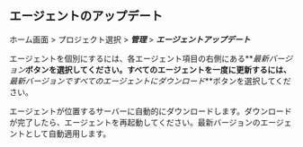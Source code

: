 ## エージェントのアップデート

ホーム画面 > プロジェクト選択 > **_管理_** > **_エージェントアップデート_**

<ImgLang img='db-update-agent.png' desc='エージェントアップデート' />

エージェントを個別にするには、各エージェント項目の右側にある**_最新バージョン_**ボタンを選択してください。すべてのエージェントを一度に更新するには、**_最新バージョンですべてのエージェントにダウンロード_**ボタンを選択してください。

エージェントが位置するサーバーに自動的にダウンロードします。ダウンロードが完了したら、エージェントを再起動してください。最新バージョンのエージェントとして自動適用します。
